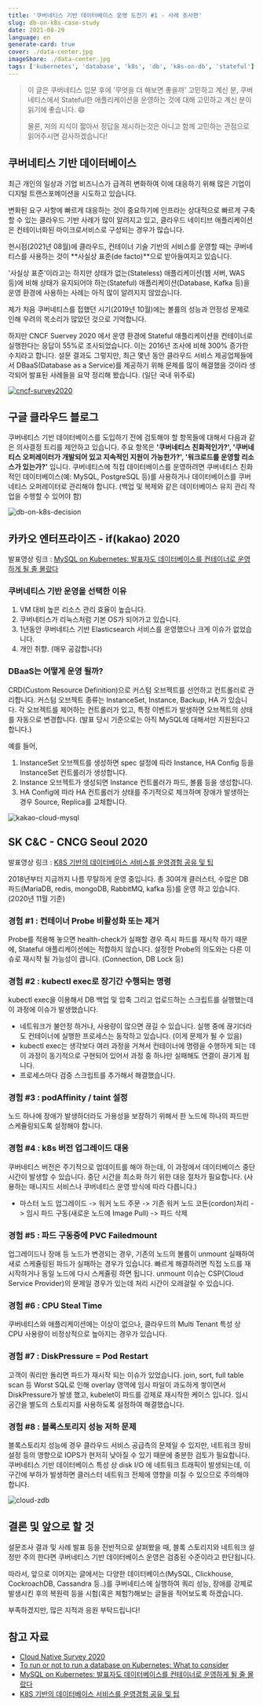 ```yaml
---
title: '쿠버네티스 기반 데이터베이스 운영 도전기 #1 - 사례 조사편'
slug: db-on-k8s-case-study
date: 2021-08-29
language: en
generate-card: true
cover: ./data-center.jpg
imageShare: ./data-center.jpg
tags: ['kubernetes', 'database', 'k8s', 'db', 'k8s-on-db', 'stateful']
---
```


> 이 글은 쿠버네티스 입문 후에 '무엇을 더 해보면 좋을까' 고민하고 계신 분,
> 쿠버네티스에서 Stateful한 애플리케이션을 운영하는 것에 대해 고민하고 계신 분이 읽기에 좋습니다. 😄
>
> 물론, 저의 지식이 짧아서 정답을 제시하는것은 아니고 함께 고민하는 관점으로 읽어주시면 감사하겠습니다!

## 쿠버네티스 기반 데이터베이스

최근 개인의 일상과 기업 비즈니스가 급격히 변화하여 이에 대응하기 위해 많은 기업이 디지털 트랜스포메이션을 시도하고 있습니다.

변화된 요구 사항에 빠르게 대응하는 것이 중요하기에 인프라는 상대적으로 빠르게 구축할 수 있는 클라우드 기반 사례가 많이 알려지고 있고, 클라우드 네이티브 애플리케이션은 컨테이너화된 마이크로서비스로 구성되는 경우가 많습니다.

현시점(2021년 08월)에 클라우드, 컨테이너 기술 기반의 서비스를 운영할 때는 쿠버네티스를 사용하는 것이 **사실상 표준(de facto)**으로 받아들여지고 있습니다.

'사실상 표준'이라고는 하지만 상태가 없는(Stateless) 애플리케이션(웹 서버, WAS 등)에 비해 상태가 유지되어야 하는(Stateful) 애플리케이션(Database, Kafka 등)을 운영 환경에 사용하는 사례는 아직 많이 알려지지 않았습니다.

제가 처음 쿠버네티스를 접했던 시기(2019년 10월)에는 볼륨의 성능과 안정성 문제로 인해 우려의 목소리가 많았던 것으로 기억합니다.

하지만 CNCF Suervey 2020 에서 운영 환경에 Stateful 애플리케이션을 컨테이너로 실행한다는 응답이 55%로 조사되었습니다. 이는 2016년 조사에 비해 300% 증가한 수치라고 합니다.
설문 결과도 그렇지만, 최근 몇년 동안 클라우드 서비스 제공업체들에서 DBaaS(Database as a Service)를 제공하기 위해 문제를 많이 해결했을 것이라 생각되어 발표된 사례들을 요약 정리해 봤습니다. (일단 국내 위주로)

[![cncf-survey2020](./cncf2020.png)](https://www.cncf.io/blog/2020/11/17/cloud-native-survey-2020-containers-in-production-jump-300-from-our-first-survey/)

## 구글 클라우드 블로그

쿠버네티스 기반 데이터베이스를 도입하기 전에 검토해야 할 항목들에 대해서 다음과 같은 의사결정 트리를 제안하고 있습니다.
주요 항목은 **'쿠버네티스 친화적인가?', '쿠버네티스 오퍼레이터가 개발되어 있고 지속적인 지원이 가능한가?', '워크로드를 운영할 리소스가 있는가?'** 입니다.
쿠버네티스에 직접 데이터베이스를 운영하려면 쿠버네티스 친화적인 데이터베이스(예: MySQL, PostgreSQL 등)를 사용하거나 데이터베이스를 쿠버네티스 오퍼레이터로 관리해야 합니다. (백업 및 복제와 같은 데이터베이스 유지 관리 작업을 수행할 수 있어야 함)

![db-on-k8s-decision](./google-cloud-db-on-k8s-decision.png)

## 카카오 엔터프라이즈 - if(kakao) 2020

발표영상 링크 : [MySQL on Kubernetes: 발표자도 데이터베이스를 컨테이너로 운영하게 될 줄 몰랐다](https://if.kakao.com/session/75)

### 쿠버네티스 기반 운영을 선택한 이유

1. VM 대비 높은 리소스 관리 효율이 높습니다.
2. 쿠버네티스가 리눅스처럼 기본 OS가 되어가고 있습니다.
3. 1년동안 쿠버네티스 기반 Elasticsearch 서비스를 운영했으나 크게 이슈가 없었습니다.
4. 개인 취향. (매우 공감합니다)

### DBaaS는 어떻게 운영 될까?

CRD(Custom Resource Definition)으로 커스텀 오브젝트를 선언하고 컨트롤러로 관리합니다.
커스텀 오브젝트 종류는 InstanceSet, Instance, Backup, HA 가 있습니다.
각 오브젝트를 제어하는 컨트롤러가 있고, 특정 이벤트가 발생하면 오브젝트의 상태를 자동으로 변경합니다.
(발표 당시 기준으로는 아직 MySQL에 대해서만 지원된다고 합니다.)

예를 들어,

1. InstanceSet 오브젝트를 생성하면 spec 설정에 따라 Instance, HA Config 등을 InstanceSet 컨트롤러가 생성합니다.
2. Instance 오브젝트가 생성되면 Instance 컨트롤러가 파드, 볼륨 등을 생성합니다.
3. HA Config에 따라 HA 컨트롤러가 상태를 주기적으로 체크하며 장애가 발생하는 경우 Source, Replica를 교체합니다.

![kakao-cloud-mysql](./kakao-cloud-mysql.png)

## SK C&C - CNCG Seoul 2020

발표영상 링크 : [K8S 기반의 데이터베이스 서비스를 운영경험 공유 및 팁](https://www.youtube.com/watch?v=GqHDR-1mVFI)

2018년부터 지금까지 나름 무탈하게 운영 중입니다.
총 30여개 클러스터, 수많은 DB 파드(MariaDB, redis, mongoDB, RabbitMQ, kafka 등)를 운영 하고 있습니다. (2020년 11월 기준)

### 경험 #1 : 컨테이너 Probe 비활성화 또는 제거

Probe를 적용해 놓으면 health-check가 실패할 경우 즉시 파드를 재시작 하기 때문에, Stateful 애플리케이션에는 적합하지 않습니다.
설정한 Probe의 의도와는 다른 이슈로 재시작 될 가능성이 큽니다. (Connection, DB Lock 등)

### 경험 #2 : kubectl exec로 장기간 수행되는 명령

kubectl exec을 이용해서 DB 백업 및 압축 그리고 업로드하는 스크립트를 실행했는데 이 과정에 이슈가 발생했습니다.

- 네트워크가 불안정 하거나, 사용량이 많으면 끊길 수 있습니다. 실행 중에 끊기더라도 컨테이너에 실행한 프로세스는 동작하고 있습니다. (이게 문제가 될 수 있음)
- kubectl exec는 생각보다 여러 과정을 거쳐서 컨테이너에 명령을 수행하게 되는 데 이 과정이 동기적으로 구현되어 있어서 과정 중 하나만 실패해도 연결이 끊기게 됩니다.
- 프로세스마다 검증 스크립트를 추가해서 해결했습니다.

### 경험 #3 : podAffinity / taint 설정

노드 하나에 장애가 발생하더라도 가용성을 보장하기 위해서 한 노드에 하나의 파드만 스케쥴링되도록 설정해야 합니다.

### 경험 #4 : k8s 버전 업그레이드 대응

쿠버네티스 버전은 주기적으로 업데이트를 해야 하는데, 이 과정에서 데이터베이스 중단 시간이 발생할 수 있습니다.
중단 시간을 최소화 하기 위한 대응 절차가 필요합니다. (사용하는 매니지드 서비스나 쿠버네티스 운영 방식에 따라 다릅니다.)

- 마스터 노드 업그레이드 -> 워커 노드 주문 -> 기존 워커 노드 코돈(cordon)처리 -> 임시 파드 구동(새로운 노드에 Image Pull) -> 파드 삭제

### 경험 #5 : 파드 구동중에 PVC Failedmount

업그레이드나 장애 등 노드가 변경되는 경우, 기존의 노드의 볼륨이 unmount 실패하여 새로 스케쥴링된 파드가 실패하는 경우가 있습니다.
빠르게 해결하려면 직접 노드를 재시작하거나 동일 노드에 다시 스케쥴링 하면 됩니다. unmount 이슈는 CSP(Cloud Service Provider)의 문제일 경우가 있는데 처리 시간이 오래걸릴 수 있습니다.

### 경험 #6 : CPU Steal Time

쿠버네티스와 애플리케이션에는 이상이 없으나, 클라우드의 Multi Tenant 특성 상 CPU 사용량이 비정상적으로 높아지는 경우가 있습니다.

### 경험 #7 : DiskPressure = Pod Restart

고객이 쿼리만 돌리면 파드가 재시작 되는 이슈가 있었습니다.
join, sort, full table scan 등 Worst SQL로 인해 overlay 영역에 임시 파일이 과도하게 쌓이면서 DiskPressure가 발생 했고, kubelet이 파드를 강제로 재시작한 케이스 입니다.
임시 공간을 별도의 스토리지를 사용하도록 설정하여 해결했습니다.

### 경험 #8 : 블록스토리지 성능 저하 문제

블록스토리지 성능에 경우 클라우드 서비스 공급측의 문제일 수 있지만, 네트워크 장비 설정 등의 영향으로 IOPS가 현저히 낮아질 수 있기 때문에 충분한 검토가 필요합니다.
쿠버네티스 기반 데이터베이스 특성 상 disk I/O 에 네트워크 트래픽이 발생되는데, 이 구간에 부하가 발생하면 클러스터 네트워크 전체에 영향을 미칠 수 있으므로 주의해야 합니다.

![cloud-zdb](./cloud-zdb.png)

## 결론 및 앞으로 할 것

설문조사 결과 및 사례 발표 등을 전반적으로 살펴봤을 때, 블록 스토리지와 네트워크 설정만 주의 한다면 쿠버네티스 기반 데이터베이스 운영은 검증된 수준이라고 판단됩니다.

따라서, 앞으로 이어지는 글에서는 다양한 데이터베이스(MySQL, Clickhouse, CockroachDB, Cassandra 등..)를 쿠버네티스에 실행하여 쿼리 성능, 장애를 강제로 발생시킨 후의 복원력 등을 시험(혹은 체험?)해보는 글들을 적어보도록 하겠습니다.

부족하겠지만, 많은 지적과 응원 부탁드립니다!

## 참고 자료

- [Cloud Native Survey 2020](https://www.cncf.io/blog/2020/11/17/cloud-native-survey-2020-containers-in-production-jump-300-from-our-first-survey/)
- [To run or not to run a database on Kubernetes: What to consider](https://cloud.google.com/blog/products/databases/to-run-or-not-to-run-a-database-on-kubernetes-what-to-consider)
- [MySQL on Kubernetes: 발표자도 데이터베이스를 컨테이너로 운영하게 될 줄 몰랐다](https://if.kakao.com/session/75)
- [K8S 기반의 데이터베이스 서비스를 운영경험 공유 및 팁](https://www.youtube.com/watch?v=GqHDR-1mVFI)
